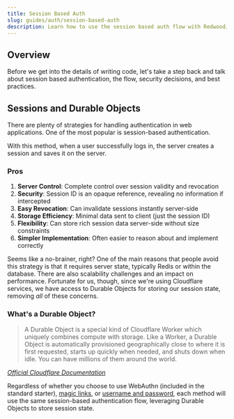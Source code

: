 ```yaml
---
title: Session Based Auth
slug: guides/auth/session-based-auth
description: Learn how to use the session based auth flow with RedwoodJS.
---
```


## Overview
Before we get into the details of writing code, let's take a step back and talk about session based authentication, the flow, security decisions, and best practices.

## Sessions and Durable Objects
There are plenty of strategies for handling authentication in web applications. One of the most popular is session-based authentication.

With this method, when a user successfully logs in, the server creates a session and saves it on the server.

### Pros
1. **Server Control**: Complete control over session validity and revocation
2. **Security**: Session ID is an opaque reference, revealing no information if intercepted
3. **Easy Revocation**: Can invalidate sessions instantly server-side
4. **Storage Efficiency**: Minimal data sent to client (just the session ID)
5. **Flexibility**: Can store rich session data server-side without size constraints
6. **Simpler Implementation**: Often easier to reason about and implement correctly

Seems like a no-brainer, right? One of the main reasons that people avoid this strategy is that it requires server state, typically Redis or within the database. There are also scalability challenges and an impact on performance. Fortunate for us, though, since we're using Cloudflare services, we have access to Durable Objects for storing our session state, removing _all_ of these concerns.

### What's a Durable Object?

> A Durable Object is a special kind of Cloudflare Worker which uniquely combines compute with storage. Like a Worker, a Durable Object is automatically provisioned geographically close to where it is first requested, starts up quickly when needed, and shuts down when idle. You can have millions of them around the world.

<cite>[Official Cloudflare Documentation](https://developers.cloudflare.com/durable-objects/#what-are-durable-objects)</cite>

Regardless of whether you choose to use WebAuthn (included in the standard starter), [magic links](/guides/auth/magic-links/flow), or [username and password](/guides/auth/username-password/flow), each method will use the same session-based authentication flow, leveraging Durable Objects to store session state.